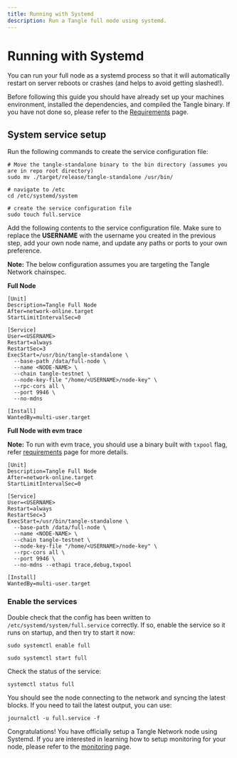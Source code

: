 ```yaml
---
title: Running with Systemd
description: Run a Tangle full node using systemd.
---
```


# Running with Systemd

You can run your full node as a systemd process so that it will automatically restart on server reboots
or crashes (and helps to avoid getting slashed!).

Before following this guide you should have already set up your machines environment, installed the dependencies, and
compiled the Tangle binary. If you have not done so, please refer to the [Requirements](https://docs.webb.tools/docs/ecosystem-roles/validator/requirements/) page.

## System service setup

Run the following commands to create the service configuration file:

```
# Move the tangle-standalone binary to the bin directory (assumes you are in repo root directory)
sudo mv ./target/release/tangle-standalone /usr/bin/

# navigate to /etc
cd /etc/systemd/system

# create the service configuration file
sudo touch full.service
```

Add the following contents to the service configuration file. Make sure to replace the **USERNAME** with the username you created in the previous step, add your own node name, and update
any paths or ports to your own preference.

**Note:** The below configuration assumes you are targeting the Tangle Network chainspec.

**Full Node**

```
[Unit]
Description=Tangle Full Node
After=network-online.target
StartLimitIntervalSec=0

[Service]
User=<USERNAME>
Restart=always
RestartSec=3
ExecStart=/usr/bin/tangle-standalone \
  --base-path /data/full-node \
  --name <NODE-NAME> \
  --chain tangle-testnet \
  --node-key-file "/home/<USERNAME>/node-key" \
  --rpc-cors all \
  --port 9946 \
  --no-mdns

[Install]
WantedBy=multi-user.target
```

**Full Node with evm trace**

**Note:** To run with evm trace, you should use a binary built with `txpool` flag, refer [requirements](../requirements.mdx) page for more details.

```
[Unit]
Description=Tangle Full Node
After=network-online.target
StartLimitIntervalSec=0

[Service]
User=<USERNAME>
Restart=always
RestartSec=3
ExecStart=/usr/bin/tangle-standalone \
  --base-path /data/full-node \
  --name <NODE-NAME> \
  --chain tangle-testnet \
  --node-key-file "/home/<USERNAME>/node-key" \
  --rpc-cors all \
  --port 9946 \
  --no-mdns --ethapi trace,debug,txpool

[Install]
WantedBy=multi-user.target
```

### Enable the services

Double check that the config has been written to `/etc/systemd/system/full.service` correctly.
If so, enable the service so it runs on startup, and then try to start it now:

```
sudo systemctl enable full

sudo systemctl start full
```

Check the status of the service:

```
systemctl status full
```

You should see the node connecting to the network and syncing the latest blocks.
If you need to tail the latest output, you can use:

```
journalctl -u full.service -f
```

Congratulations! You have officially setup a Tangle Network node using Systemd. If you are interested
in learning how to setup monitoring for your node, please refer to the [monitoring](../monitoring/quickstart.mdx) page.

